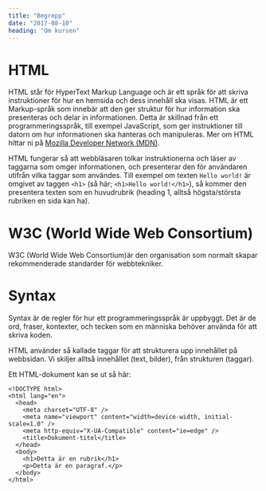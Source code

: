 ```yaml
---
title: "Begrepp"
date: "2017-08-10"
heading: "Om kursen"
---
```


# HTML
HTML står för HyperText Markup Language och är ett språk för att skriva instruktioner för hur en hemsida och dess innehåll ska visas. HTML är ett Markup-språk som innebär att den ger struktur för hur information ska presenteras och delar in informationen. Detta är skillnad från ett programmeringsspråk, till exempel JavaScript, som ger instruktioner till datorn om hur informationen ska hanteras och manipuleras. Mer om HTML hittar ni på [Mozilla Developer Network (MDN)](https://developer.mozilla.org/sv-SE/docs/Web/HTML).

HTML fungerar så att webbläsaren tolkar instruktionerna och läser av taggarna som omger informationen, och presenterar den för användaren utifrån vilka taggar som användes. Till exempel om texten `Hello world!` är omgivet av taggen `<h1>` (så här; `<h1>Hello world!</h1>`), så kommer den presentera texten som en huvudrubrik (heading 1, alltså högsta/största rubriken en sida kan ha).

# W3C (World Wide Web Consortium)
W3C (World Wide Web Consortium)är den organisation som normalt skapar rekommenderade standarder för webbtekniker.

# Syntax
Syntax är de regler för hur ett programmeringsspråk är uppbyggt. Det är de ord, fraser, kontexter, och tecken som en människa behöver använda för att skriva koden.

HTML använder så kallade taggar för att strukturera upp innehållet på webbsidan. Vi skiljer alltså innehållet (text, bilder), från strukturen (taggar).

Ett HTML-dokument kan se ut så här:

```html{numberLines: true}
<!DOCTYPE html>
<html lang="en">
  <head>
    <meta charset="UTF-8" />
    <meta name="viewport" content="width=device-width, initial-scale=1.0" />
    <meta http-equiv="X-UA-Compatible" content="ie=edge" />
    <title>Dokument-titel</title>
  </head>
  <body>
    <h1>Detta är en rubrik</h1>
    <p>Detta är en paragraf.</p>
  </body>
</html>
```
